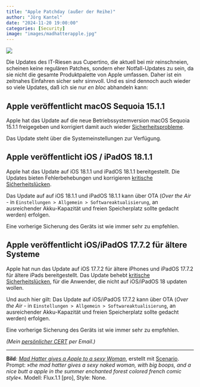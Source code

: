```yaml
---
title: "Apple Patchday (außer der Reihe)"
author: "Jörg Kantel"
date: "2024-11-20 19:00:00"
categories: [Security]
image: "images/madhatterapple.jpg"
---
```


[![](images/madhatterapple-b.jpg)](https://www.flickr.com/photos/schockwellenreiter/54060020176/)

Die Updates des IT-Riesen aus Cupertino, die aktuell bei mir reinschneien, scheinen keine regulären Patches, sondern eher Notfall-Updates zu sein, da sie nicht die gesamte Produktpalette von Apple umfassen. Daher ist ein zeitnahes Einfahren sicher sehr sinnvoll. Und es sind dennoch auch wieder so viele Updates, daß ich sie nur *en bloc* abhandeln kann:

## Apple veröffentlicht macOS Sequoia 15.1.1

Apple hat das Update auf die  neue Betriebssystemversion macOS Sequoia  15.1.1 freigegeben und korrigiert damit auch wieder [Sicherheitsprobleme](https://support.apple.com/en-us/121753).

Das Update steht über die Systemeinstellungen zur Verfügung.

## Apple veröffentlicht iOS / iPadOS 18.1.1

Apple hat das Update auf iOS 18.1.1 und iPadOS 18.1.1 bereitgestellt. Die Updates bieten Fehlerbehebungen und korrigieren [kritische Sićherheitslücken](https://support.apple.com/en-us/100100).

Das Update auf auf iOS 18.1.1 und iPadOS 18.1.1 kann über OTA (*Over the Air* - in `Einstellungen > Allgemein > Softwareaktualisierung`, an ausreichender Akku-Kapazität und freien Speicherplatz sollte gedacht werden) erfolgen.

Eine vorherige Sicherung des Geräts ist wie immer sehr zu empfehlen.

## Apple veröffentlicht iOS/iPadOS 17.7.2 für ältere Systeme

Apple hat nun das Update auf iOS 17.7.2  für ältere iPhones und iPadOS 17.7.2 für ältere iPads bereitgestellt. Das Update behebt [kritische Sicherheitslücken](https://support.apple.com/en-us/121754), für die Anwender, die nicht auf iOS/iPadOS 18 updaten wollen.

Und auch hier gilt: Das Update auf  iOS/iPadOS 17.7.2  kann über OTA (*Over the Air* - in `Einstellungen > Allgemein > Softwareaktualisierung`, an ausreichender Akku-Kapazität und freien Speicherplatz sollte gedacht werden) erfolgen.

Eine vorherige Sicherung des Geräts ist wie immer sehr zu empfehlen.

*(Mein [persönlicher CERT](https://wwwuser.gwdguser.de/~mreiman1/) per Email.)*

---

**Bild**: *[Mad Hatter gives a Apple to a sexy Woman](https://www.flickr.com/photos/schockwellenreiter/54060020176/)*, erstellt mit [Scenario](http://cognitiones.kantel-chaos-team.de/technikgeschichte/rechnerundnetze/scenario.html). Prompt: »*the mad hatter gives a sexy naked woman, with big boops, and a nice butt a apple in the summer enchanted forest colored french comic style*«. Modell: Flux.1.1 [pro], Style: None.